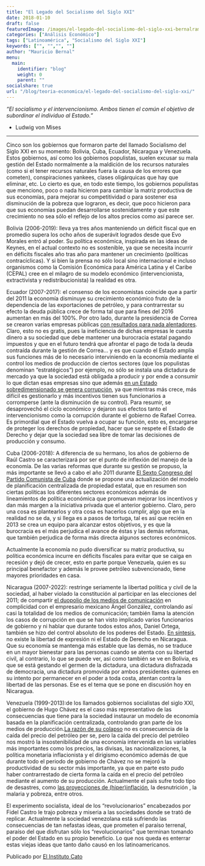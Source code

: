 ```yaml
---
title: "El Legado del Socialismo del Siglo XXI"
date: 2018-01-10
draft: false
featuredImage: /images/el-legado-del-socialismo-del-siglo-xxi-bernalramos.jpg
categories: ["Análisis Económico"]
tags: ["Latinoamérica", "Socialismo del Siglo XXI"]
keywords: ["", "","", ""]
author: "Mauricio Bernal"
menu:
  main:
    identifier: "blog"
    weight: 0 
    parent: ""
socialshare: true
url: "/blog/teoria-economica/el-legado-del-socialismo-del-siglo-xxi/"
---
```


*"El socialismo y el intervencionismo. Ambos tienen el común el objetivo de subordinar el individuo al Estado."* 

- Ludwig von Mises

---

Cinco son los gobiernos que formaron parte del llamado Socialismo del Siglo XXI en su momento: Bolivia, Cuba, Ecuador, Nicaragua y Venezuela. Estos gobiernos, así como los gobiernos populistas, suelen excusar su mala gestión del Estado normalmente a la maldición de los recursos naturales (como si el tener recursos naturales fuera la causa de los errores que cometen), conspiraciones yankees, clases oligárquicas que hay que eliminar, etc. Lo cierto es que, en todo este tiempo, los gobiernos populistas que menciono, poco o nada hicieron para cambiar la matriz productiva de sus economías, para mejorar su competitividad o para sostener esa disminución de la pobreza que lograron, es decir, que poco hicieron para que sus economías puedan desarrollarse sostenidamente y que este crecimiento no sea sólo el reflejo de los altos precios como así parece ser.

Bolivia (2006-2019): lleva ya tres años manteniendo un déficit fiscal que en promedio supera los ocho años de superávit logrados desde que Evo Morales entró al poder. Su política económica, inspirada en las ideas de Keynes, en el actual contexto no es sostenible, ya que se necesita incurrir en déficits fiscales año tras año para mantener un crecimiento (políticas contracíclicas). Y si bien la prensa no sólo local sino internacional e incluso organismos como la  Comisión Económica para América Latina y el Caribe (CEPAL) cree en el milagro de su modelo económico (intervencionista, extractivista y redistribucionista) la realidad es otra. 

Ecuador (2007-2017): el consenso de los economistas coincide que a partir del 2011 la economía disminuye su crecimiento económico fruto de la dependencia de las exportaciones de petróleo, y para contrarrestar su efecto la deuda pública crece de forma tal que para fines del 2016 aumentan en más del 100%. Por otro lado, durante la presidencia de Correa se crearon varias empresas públicas [con resultados para nada alentadores](https://www.expreso.ec/actualidad/epoca-deficit-empresas-publicas-85210.html). Claro, esto no es gratis, pues la ineficiencia de dichas empresas le cuesta dinero a su sociedad que debe mantener una burocracia estatal pagando impuestos y que en el futuro tendrá que afrontar el pago de toda la deuda contraída durante la gestión de Correa… y es que cuando el Estado amplía sus funciones más de lo necesario interviniendo en la economía mediante el control los medios de producción de ciertos sectores (que los populistas denominan “estratégicos”) por ejemplo, no sólo se instala una dictadura de mercado ya que la sociedad está obligada a producir y por ende a consumir lo que dictan esas empresas sino que además [en un Estado sobredimensionado se genera corrupción](https://www.libremercado.com/2007-04-29/gabriel-calzada-el-socialismo-causa-la-corrupcion-5197736/), ya que mientras más crece, más difícil es gestionarlo y  más incentivos tienen sus funcionarios a corromperse (ante la disminución de su control). Para resumir, se desaprovechó el ciclo económico y dejaron sus efectos tanto el intervencionismo como la corrupción durante el gobierno de Rafael Correa. Es primordial que el Estado vuelva a ocupar su función, esto es, encargarse de proteger los derechos de propiedad, hacer que se respete el Estado de Derecho y dejar que la sociedad sea libre de tomar las decisiones de producción y consumo.

Cuba (2006-2018): A diferencia de su hermano, los años de gobierno de Raúl Castro se caracterizará por ser el punto de inflexión del manejo de la economía. De las varias reformas que durante su gestión se propuso, la más importante se llevó a cabo el año 2011 durante [El Sexto Congreso del Partido Comunista de Cuba](https://revistasocialesyjuridicas.files.wordpress.com/2012/02/08-tm-04.pdf) donde se propone una actualización del modelo de planificación centralizada de propiedad estatal, que en resumen son ciertas políticas los diferentes sectores económicos además de lineamientos de política económica que promuevan mejorar los incentivos y dan más margen a la iniciativa privada que el anterior gobierno. Claro, pero una cosa es plantearlos y otra cosa es hacerlos cumplir, algo que en la realidad no se da, y si llega es a pasos de tortuga, tal es así que recién en 2013 se crea un equipo para alcanzar estos objetivos, y es que la burocracia es el más perjudica el avance de éstas y las demás reformas, que también perjudica de forma más directa algunos sectores económicos.

Actualmente la economía no pudo diversificar su matriz productiva, su política económica incurre en déficits fiscales para evitar que se caiga en recesión y dejó de crecer, esto en parte porque Venezuela, quien es su principal benefactor y además le provee petróleo subvencionado, tiene mayores prioridades en casa.

Nicaragua (2007-2022): restringe seriamente la libertad política y civil de la sociedad, al haber violado la constitución al participar en las elecciones del 2011; de compartir [el duopolio de los medios de comunicación](https://www.observacom.org/de-quien-son-los-medios-en-nicaragua/) en complicidad con el empresario mexicano Ángel González, controlando así casi la totalidad de los medios de comunicación; también llama la atención los casos de corrupción en que se han visto implicado varios funcionarios de gobierno y ni hablar que durante todos estos años, Daniel Ortega, también se hizo del control absoluto de los poderes del Estado. [ En síntesis](https://www.laprensani.com/2017/03/04/nacionales/2192901-estados-unidos-autoritarismo-corrupcion-nicaragua), no existe la libertad de expresión ni el Estado de Derecho en Nicaragua. Que su economía se mantenga más estable que las demás, no se traduce en un mayor bienestar para las personas cuando se atenta con su libertad civil, al contrario, lo que se puede ver, así como también se ve en Bolivia, es que se está gestando el germen de la dictadura, una dictadura disfrazada de democracia, una dictadura promovida por ambos presidentes quienes en su intento por permanecer en el poder a toda costa, atentan contra la libertad de las personas. Ese es el tema que se pone en discusión hoy en Nicaragua.

Venezuela (1999-2013):de los llamados gobiernos socialistas del siglo XXI, el gobierno de Hugo Chávez es el caso más representativo de las consecuencias que tiene para la sociedad instaurar un modelo de economía basada en la planificación centralizada, controlando gran parte de los medios de producción.[La razón de su colapso](https://www.libremercado.com/2017-03-14/la-verdadera-causa-del-colapso-de-venezuela-no-es-la-caida-del-petroleo-1276594679/) no es consecuencia de la caída del precio del petróleo per se, pero la caída del precio del petróleo nos mostró la insostenibilidad de una economía intervenida en las variables más importantes como los precios, las divisas, las nacionalizaciones, la política monetaria inflacionista y el dirigismo económico además de que durante todo el periodo de gobierno de Chávez no se mejoró la productividad de su sector más importante, ya que en parte esto pudo haber contrarrestado de cierta forma la caída en el precio del petróleo mediante el aumento de su producción. Actualmente el país sufre todo tipo de desastres, como [las proyecciones de (hiper)inflación](https://www.imf.org/en/Countries/VEN#ataglance), la desnutrición , la malaria y pobreza, entre otros.

El experimento socialista, ideal de los “revolucionarios” encabezados por Fidel Castro le trajo pobreza y miseria a las sociedades donde se trató de replicar. Actualmente la sociedad venezolana está sufriendo las consecuencias de tan nefastas ideas, que prometen el paraíso terrenal, paraíso del que disfrutan sólo los “revolucionarios” que terminan tomando el poder del Estado en su propio beneficio. Lo que nos queda es enterrar estas viejas ideas que tanto daño causó en los latinoamericanos.

Publicado por [El Instituto Cato](https://www.elcato.org/el-legado-del-socialismo-del-siglo-xxi)